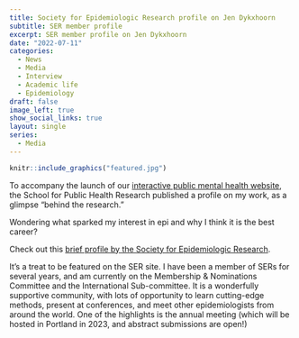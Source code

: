```yaml
---
title: Society for Epidemiologic Research profile on Jen Dykxhoorn
subtitle: SER member profile
excerpt: SER member profile on Jen Dykxhoorn 
date: "2022-07-11"
categories:
  - News
  - Media 
  - Interview
  - Academic life
  - Epidemiology
draft: false
image_left: true
show_social_links: true
layout: single
series:
  - Media
---
```


```r
knitr::include_graphics("featured.jpg")
```

To accompany the launch of our [interactive public mental health website](www.publicmentalhealth.co.uk), the School for Public Health Research published a profile on my work, as a glimpse "behind the research."


Wondering what sparked my interest in epi and why I think it is the best career?

Check out this [brief profile by the Society for Epidemiologic Research](https://epiresearch.org/2022/10/25/member-insight-jennifer-dykxhoorn/).

It’s a treat to be featured on the SER site. I have been a member of SERs for several years, and am currently on the Membership & Nominations Committee and the International Sub-committee. It is a wonderfully supportive community, with lots of opportunity to learn cutting-edge methods, present at conferences, and meet other epidemiologists from around the world. One of the highlights is the annual meeting (which will be hosted in Portland in 2023, and abstract submissions are open!)
